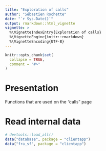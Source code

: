```yaml
---
title: "Exploration of calls"
author: "Sébastien Rochette"
date: "`r Sys.Date()`"
output: rmarkdown::html_vignette
vignette: >
  %\VignetteIndexEntry{Exploration of calls}
  %\VignetteEngine{knitr::rmarkdown}
  %\VignetteEncoding{UTF-8}
---
```


```r
knitr::opts_chunk$set(
  collapse = TRUE,
  comment = "#>"
)
```

# Presentation
Functions that are used on the "calls" page

# Read internal data
```r
# devtools::load_all()
data("database", package = "clientapp")
data("fra_sf", package = "clientapp")
```
